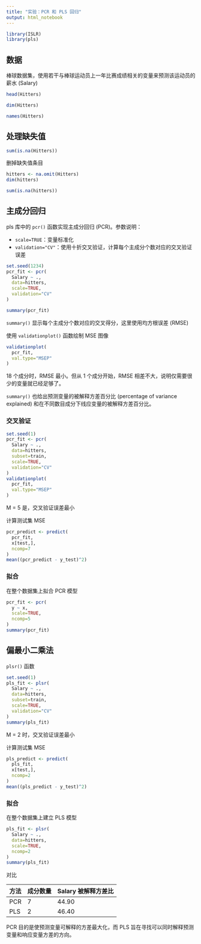 ```yaml
---
title: "实验：PCR 和 PLS 回归"
output: html_notebook
---
```



```r
library(ISLR)
library(pls)
```

## 数据

棒球数据集，使用若干与棒球运动员上一年比赛成绩相关的变量来预测该运动员的薪水 (Salary)

```r
head(Hitters)
```

```r
dim(Hitters)
```

```r
names(Hitters)
```

## 处理缺失值

```r
sum(is.na(Hitters))
```

删掉缺失值条目

```r
hitters <- na.omit(Hitters)
dim(hitters)
```

```r
sum(is.na(hitters))
```

## 主成分回归

pls 库中的 `pcr()` 函数实现主成分回归 (PCR)。参数说明：

- `scale=TRUE`：变量标准化
- `validation="CV"`：使用十折交叉验证，计算每个主成分个数对应的交叉验证误差

```r
set.seed(1234)
pcr_fit <- pcr(
  Salary ~ .,
  data=hitters,
  scale=TRUE,
  validation="CV"
)
```


```r
summary(pcr_fit)
```

`summary()` 显示每个主成分个数对应的交叉得分，这里使用均方根误差 (RMSE)

使用 `validationplot()` 函数绘制 MSE 图像

```r
validationplot(
  pcr_fit,
  val.type="MSEP"
)
```

18 个成分时，RMSE 最小。但从 1 个成分开始，RMSE 相差不大，说明仅需要很少的变量就已经足够了。

`summary()` 也给出预测变量的被解释方差百分比 (percentage of variance explained) 和在不同数目成分下线应变量的被解释方差百分比。

### 交叉验证

```r
set.seed(1)
pcr_fit <- pcr(
  Salary ~ .,
  data=hitters,
  subset=train,
  scale=TRUE,
  validation="CV"
)
validationplot(
  pcr_fit,
  val.type="MSEP"
)
```

M = 5 是，交叉验证误差最小

计算测试集 MSE

```r
pcr_predict <- predict(
  pcr_fit,
  x[test,],
  ncomp=7
)
mean((pcr_predict - y_test)^2)
```

### 拟合

在整个数据集上拟合 PCR 模型

```r
pcr_fit <- pcr(
  y ~ x,
  scale=TRUE,
  ncomp=5
)
summary(pcr_fit)
```

## 偏最小二乘法

`plsr()` 函数

```r
set.seed(1)
pls_fit <- plsr(
  Salary ~ .,
  data=hitters,
  subset=train,
  scale=TRUE,
  validation="CV"
)
summary(pls_fit)
```

M = 2 时，交叉验证误差最小

计算测试集 MSE

```r
pls_predict <- predict(
  pls_fit,
  x[test,],
  ncomp=2
)
mean((pls_predict - y_test)^2)
```

### 拟合

在整个数据集上建立 PLS 模型

```r
pls_fit <- plsr(
  Salary ~ .,
  data=hitters,
  scale=TRUE,
  ncomp=2
)
summary(pls_fit)
```

对比

| 方法 | 成分数量 | Salary 被解释方差比 |
|------|----------|-------------------|
| PCR | 7 | 44.90 |
| PLS | 2 | 46.40 |


PCR 目的是使预测变量可解释的方差最大化，而 PLS 旨在寻找可以同时解释预测变量和响应变量方差的方向。